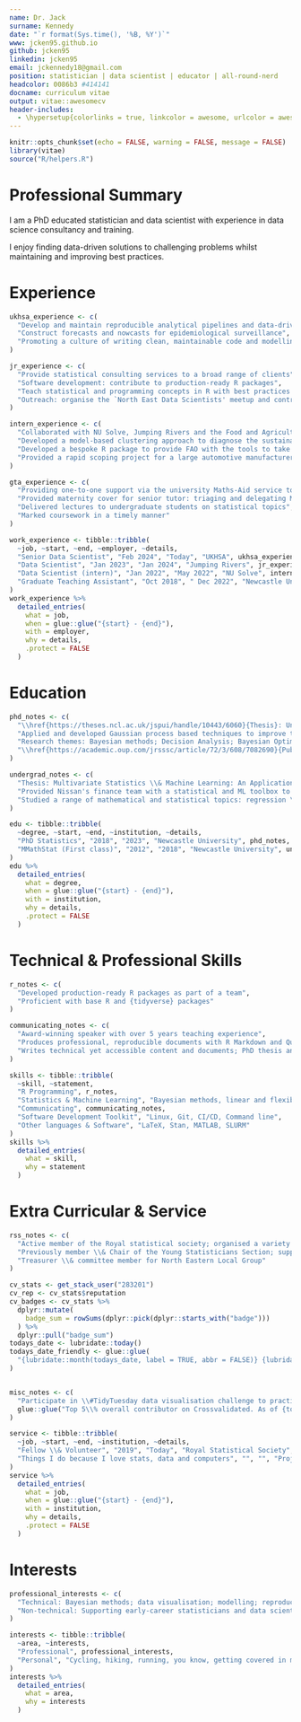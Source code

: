 ```yaml
---
name: Dr. Jack
surname: Kennedy
date: "`r format(Sys.time(), '%B, %Y')`"
www: jcken95.github.io
github: jcken95
linkedin: jcken95
email: jckennedy18@gmail.com
position: statistician | data scientist | educator | all-round-nerd
headcolor: 0086b3 #414141
docname: curriculum vitae
output: vitae::awesomecv
header-includes:
  - \hypersetup{colorlinks = true, linkcolor = awesome, urlcolor = awesome}
---
```


```r
knitr::opts_chunk$set(echo = FALSE, warning = FALSE, message = FALSE)
library(vitae)
source("R/helpers.R")
```

# Professional Summary

I am a PhD educated statistician and data scientist with experience in data science consultancy and training.


I enjoy finding data-driven solutions to challenging problems whilst maintaining and improving best practices.

# Experience

```r
ukhsa_experience <- c(
  "Develop and maintain reproducible analytical pipelines and data-driven products",
  "Construct forecasts and nowcasts for epidemiological surveillance",
  "Promoting a culture of writing clean, maintainable code and modelling pipelines"
)

jr_experience <- c(
  "Provide statistical consulting services to a broad range of clients",
  "Software development: contribute to production-ready R packages",
  "Teach statistical and programming concepts in R with best practices front and centre to academia, industry and government",
  "Outreach: organise the `North East Data Scientists' meetup and contribute to \\href{https://www.jumpingrivers.com/authors/jack-kennedy/}{company blog}" # nolint: line length linter.
)

intern_experience <- c(
  "Collaborated with NU Solve, Jumping Rivers and the Food and Agricultural Organisation (UN)",
  "Developed a model-based clustering approach to diagnose the sustainability of fish populations across the world",
  "Developed a bespoke R package to provide FAO with the tools to take the developed methods forward",
  "Provided a rapid scoping project for a large automotive manufacturer"
)

gta_experience <- c(
  "Providing one-to-one support via the university Maths-Aid service to students; queries ranging from `How to calculate a percentage?' to `Which test is most appropriate for my data?' and `How to solve this differential equation?'", # nolint: line length linter
  "Provided maternity cover for senior tutor: triaging and delegating Maths-Aid appointments",
  "Delivered lectures to undergraduate students on statistical topics",
  "Marked coursework in a timely manner"
)

work_experience <- tibble::tribble(
  ~job, ~start, ~end, ~employer, ~details,
  "Senior Data Scientist", "Feb 2024", "Today", "UKHSA", ukhsa_experience,
  "Data Scientist", "Jan 2023", "Jan 2024", "Jumping Rivers", jr_experience,
  "Data Scientist (intern)", "Jan 2022", "May 2022", "NU Solve", intern_experience,
  "Graduate Teaching Assistant", "Oct 2018", " Dec 2022", "Newcastle University", gta_experience
)
work_experience %>%
  detailed_entries(
    what = job,
    when = glue::glue("{start} - {end}"),
    with = employer,
    why = details,
    .protect = FALSE
  )
```

# Education

```r
phd_notes <- c(
  "\\href{https://theses.ncl.ac.uk/jspui/handle/10443/6060}{Thesis}: Uncertainty Quantification for Stochastic Simulators with Application to Offshore Wind Farms", # nolint: line length linter.
  "Applied and developed Gaussian process based techniques to improve the efficiency of stochastic simulation experiments",
  "Research themes: Bayesian methods; Decision Analysis; Bayesian Optimisation; Emulation; Gaussian Processes",
  "\\href{https://academic.oup.com/jrsssc/article/72/3/608/7082690}{Published} in a leading Statistics journal"
)

undergrad_notes <- c(
  "Thesis: Multivariate Statistics \\& Machine Learning: An Application to Product Costing in Nissan",
  "Provided Nissan's finance team with a statistical and ML toolbox to help them understand their data; regression for fast product costing; dimension reduction and clustering for outlier detection", # nolint: line length linter.
  "Studied a range of mathematical and statistical topics: regression \\& statistical modelling; Markov models; time series; queuing theory; extreme value theory; flexible regression; multivariate methods" # nolint: line length linter.
)

edu <- tibble::tribble(
  ~degree, ~start, ~end, ~institution, ~details,
  "PhD Statistics", "2018", "2023", "Newcastle University", phd_notes,
  "MMathStat (First class)", "2012", "2018", "Newcastle University", undergrad_notes,
)
edu %>%
  detailed_entries(
    what = degree,
    when = glue::glue("{start} - {end}"),
    with = institution,
    why = details,
    .protect = FALSE
  )
```

# Technical & Professional Skills

```r
r_notes <- c(
  "Developed production-ready R packages as part of a team",
  "Proficient with base R and {tidyverse} packages"
)

communicating_notes <- c(
  "Award-winning speaker with over 5 years teaching experience",
  "Produces professional, reproducible documents with R Markdown and Quarto",
  "Writes technical yet accessible content and documents; PhD thesis and blog posts described as accessible"
)

skills <- tibble::tribble(
  ~skill, ~statement,
  "R Programming", r_notes,
  "Statistics & Machine Learning", "Bayesian methods, linear and flexible regression, Bayesian optimisation, clustering, classification, inference, prediction", # nolint: line length linter.
  "Communicating", communicating_notes,
  "Software Development Toolkit", "Linux, Git, CI/CD, Command line",
  "Other languages & Software", "LaTeX, Stan, MATLAB, SLURM"
)
skills %>%
  detailed_entries(
    what = skill,
    why = statement
  )
```

# Extra Curricular & Service

```r
rss_notes <- c(
  "Active member of the Royal statistical society; organised a variety of in-person and online events; collaborating with Head of Conferences and Events to organise conference sessions", # nolint: line length linter.
  "Previously member \\& Chair of the Young Statisticians Section; supporting early-career statisticians and data scientists, overseeing a team of 12 volunteers", # nolint: line length linter.
  "Treasurer \\& committee member for North Eastern Local Group"
)

cv_stats <- get_stack_user("283201")
cv_rep <- cv_stats$reputation
cv_badges <- cv_stats %>%
  dplyr::mutate(
    badge_sum = rowSums(dplyr::pick(dplyr::starts_with("badge")))
  ) %>%
  dplyr::pull("badge_sum")
todays_date <- lubridate::today()
todays_date_friendly <- glue::glue(
  "{lubridate::month(todays_date, label = TRUE, abbr = FALSE)} {lubridate::year(todays_date)}"
)


misc_notes <- c(
  "Participate in \\#TidyTuesday data visualisation challenge to practise visualisation and learn new-to-me R packages; see \\href{https://github.com/jcken95/tidytuesday}{GitHub repository}", # nolint: line length linter.
  glue::glue("Top 5\\% overall contributor on Crossvalidated. As of {todays_date_friendly} gained {cv_stats$reputation} reputation and {cv_badges} badges") # nolint: line length linter.
)

service <- tibble::tribble(
  ~job, ~start, ~end, ~institution, ~details,
  "Fellow \\& Volunteer", "2019", "Today", "Royal Statistical Society", rss_notes,
  "Things I do because I love stats, data and computers", "", "", "Projects \\& Online Activity", misc_notes,
)
service %>%
  detailed_entries(
    what = job,
    when = glue::glue("{start} - {end}"),
    with = institution,
    why = details,
    .protect = FALSE
  )
```

# Interests

```r
professional_interests <- c(
  "Technical: Bayesian methods; data visualisation; modelling; reproducibility; best practices",
  "Non-technical: Supporting early-career statisticians and data scientists; communicating statistics"
)

interests <- tibble::tribble(
  ~area, ~interests,
  "Professional", professional_interests,
  "Personal", "Cycling, hiking, running, you know, getting covered in mud"
)
interests %>%
  detailed_entries(
    what = area,
    why = interests
  )
```
